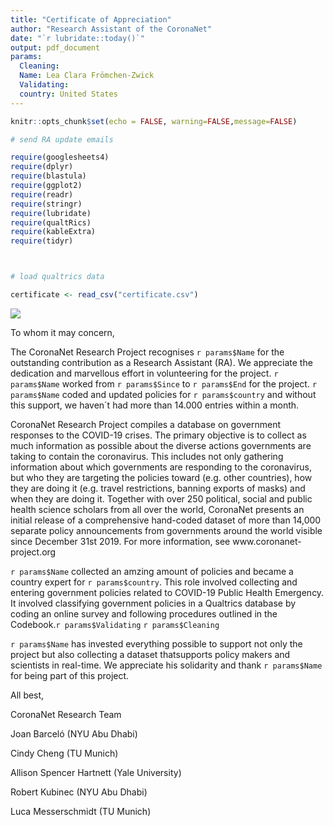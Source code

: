 ```yaml
---
title: "Certificate of Appreciation"
author: "Research Assistant of the CoronaNet"
date: "`r lubridate::today()`"
output: pdf_document
params:
  Cleaning: 
  Name: Lea Clara Frömchen-Zwick
  Validating: 
  country: United States
---
```

```r
knitr::opts_chunk$set(echo = FALSE, warning=FALSE,message=FALSE)

# send RA update emails

require(googlesheets4)
require(dplyr)
require(blastula)
require(ggplot2)
require(readr)
require(stringr)
require(lubridate)
require(qualtRics)
require(kableExtra)
require(tidyr)



# load qualtrics data 

certificate <- read_csv("certificate.csv")


```

![](~/Documents/github/CoronaNet/img/logo_wide.png)

To whom it may concern, 

The CoronaNet Research Project recognises `r params$Name` for the outstanding contribution as a Research Assistant (RA). We appreciate the dedication and marvellous effort in volunteering for the project. `r params$Name` worked from `r params$Since` to `r params$End` for the project. `r params$Name` coded and updated policies for `r params$country` and without this support, we haven´t had more than 14.000 entries within a month. 

CoronaNet Research Project compiles a database on government responses to the COVID-19 crises. The primary objective is to collect as much information as possible about the diverse actions governments are taking to contain the coronavirus. This includes not only gathering information about which governments are responding to the coronavirus, but who they are targeting the policies toward (e.g. other countries), how they are doing it (e.g. travel restrictions, banning exports of masks) and when they are doing it. Together with over 250 political, social and public health science scholars from all over the world, CoronaNet presents an initial release of a comprehensive hand-coded dataset of more than 14,000 separate policy announcements from governments around the world visible since December 31st 2019. For more information, see www.coronanet-project.org 

`r params$Name` collected an amzing amount of policies and became a country expert for `r params$country`. This role involved collecting and entering government policies related to COVID-19 Public Health Emergency. It involved classifying government policies in a Qualtrics database by coding an online survey and following procedures outlined in the Codebook.`r params$Validating` `r params$Cleaning`

`r params$Name` has invested everything possible to support not only the project but also collecting a dataset thatsupports policy makers and scientists in real-time. We appreciate his solidarity and thank `r params$Name` for being part of this project. 

All best,

CoronaNet Research Team

Joan Barceló (NYU Abu Dhabi)

Cindy Cheng (TU Munich)

Allison Spencer Hartnett (Yale University)

Robert Kubinec (NYU Abu Dhabi)

Luca Messerschmidt (TU Munich)

